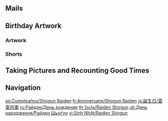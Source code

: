 {{Birthday Intro}}

==Mails==
{{Mails by Category Table|Raiden Shogun Birthday Mails|noheader=1}}

==Birthday Artwork==
===Artwork===
{{Artwork by Category Table
|Character Birthday Artwork
|category = Raiden Shogun Birthday Artwork
|header = Raiden Shogun's Birthday Artwork
}}

===Shorts===
{{Artwork by Category Table
|Character Shorts
|category = Raiden Shogun Birthday Artwork
|header = Raiden Shogun's Birthday Shorts
}}

==Taking Pictures and Recounting Good Times==
{{Transclude|Taking Pictures and Recounting Good Times/Raiden Shogun|Stories|main=1|top=1}}

==Navigation==
{{Character Navbox|Birthday}}

[[es:Cumpleaños/Shogun Raiden]]
[[fr:Anniversaire/Shogun Raiden]]
[[ja:誕生日/雷電将軍]]
[[ru:Райдэн/День рождения]]
[[th:วันเกิด/Raiden Shogun]]
[[uk:День народження/Райден Шьоґун]]
[[vi:Sinh Nhật/Raiden Shogun]]